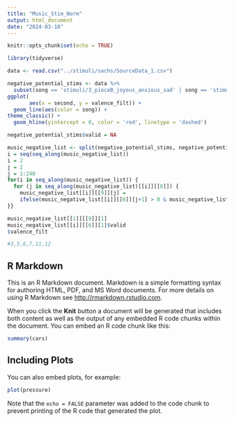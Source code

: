 ```yaml
---
title: "Music_Stim_Norm"
output: html_document
date: "2024-03-18"
---
```


```r
knitr::opts_chunk$set(echo = TRUE)
```

```r
library(tidyverse)
```

```r
data <- read.csv("../stimuli/sachs/SourceData_1.csv")

negative_potential_stims <- data %>%
  subset(song == 'stimuli/3_pieceB_joyous_anxious_sad' | song == 'stimuli/5_pieceB_calm_sad_anxious' | song == 'stimuli/6_pieceB_anxious_calm_joyous' | song == 'stimuli/7_pieceB_joyous_anxious_sad' | song == 'stimuli/11_pieceA_calm_anxious_sad' | song == 'stimuli/12_pieceA_joyous_sad_anxious') %>%
ggplot(
       aes(x = second, y = valence_filt)) +
  geom_line(aes(color = song)) +
theme_classic() +
  geom_hline(yintercept = 0, color = 'red', linetype = 'dashed')

negative_potential_stims$valid = NA

music_negative_list <- split(negative_potential_stims, negative_potential_stims$song)
i = seq(seq_along(music_negative_list))
i = 2
j = 2
j = 1:240
for(i in seq_along(music_negative_list)) {
  for (j in seq_along(music_negative_list)[[i]][[6]]) {
    music_negative_list[[i]][[9]][j] = 
    ifelse(music_negative_list[[i]][[6]][j+1] > 0 & music_negative_list[[i]][[6]][j+2] > 0 & music_negative_list[[i]][[6]][j+3] > 0 & music_negative_list[[i]][[6]][j+4] > 0 & music_negative_list[[i]][[6]][j+5] > 0 & music_negative_list[[i]][[6]][j+6] > 0 & music_negative_list[[i]][[6]][j+7] > 0, 'no', 'yes')
}}

music_negative_list[[1]][[9]][1]
music_negative_list[[i]][[6]][1]$valid
$valence_filt

#3,5,6,7,11,12
```

## R Markdown

This is an R Markdown document. Markdown is a simple formatting syntax for authoring HTML, PDF, and MS Word documents. For more details on using R Markdown see <http://rmarkdown.rstudio.com>.

When you click the **Knit** button a document will be generated that includes both content as well as the output of any embedded R code chunks within the document. You can embed an R code chunk like this:

```r
summary(cars)
```

## Including Plots

You can also embed plots, for example:

```r
plot(pressure)
```

Note that the `echo = FALSE` parameter was added to the code chunk to prevent printing of the R code that generated the plot.
